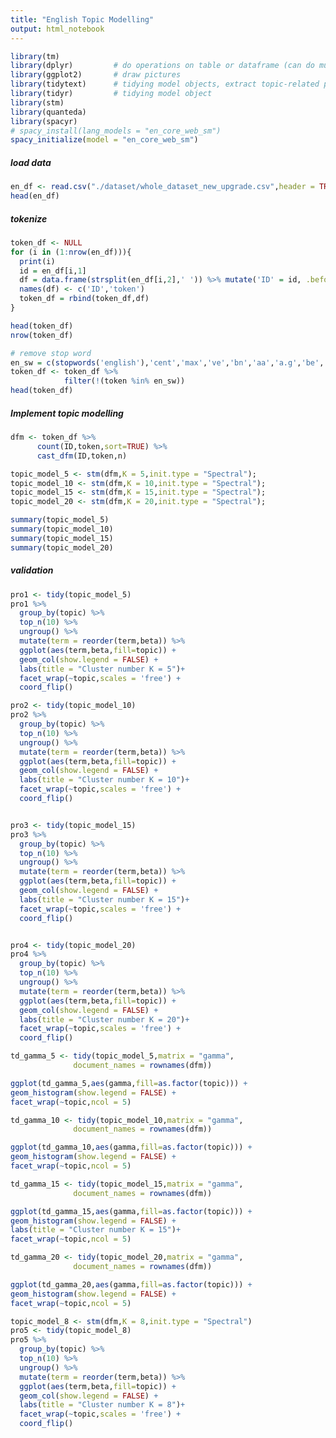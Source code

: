 ```yaml
---
title: "English Topic Modelling"
output: html_notebook
---
```

```r
library(tm)
library(dplyr)         # do operations on table or dataframe (can do multiple operations using "%>%")
library(ggplot2)       # draw pictures 
library(tidytext)      # tidying model objects, extract topic-related probabilities
library(tidyr)         # tidying model object
library(stm)
library(quanteda)
library(spacyr)
# spacy_install(lang_models = "en_core_web_sm")
spacy_initialize(model = "en_core_web_sm")
```

##### load data
```r
en_df <- read.csv("./dataset/whole_dataset_new_upgrade.csv",header = TRUE)
head(en_df)
```



##### tokenize
```r
token_df <- NULL
for (i in (1:nrow(en_df))){
  print(i)
  id = en_df[i,1]
  df = data.frame(strsplit(en_df[i,2],' ')) %>% mutate('ID' = id, .before = 1)
  names(df) <- c('ID','token')
  token_df = rbind(token_df,df)
}

head(token_df)
nrow(token_df)

# remove stop word
en_sw = c(stopwords('english'),'cent','max','ve','bn','aa','a.g','be','go','Mr','say','get','have','use','do','talk')
token_df <- token_df %>%
            filter(!(token %in% en_sw))
head(token_df)
```


##### Implement topic modelling
```r
dfm <- token_df %>% 
      count(ID,token,sort=TRUE) %>%
      cast_dfm(ID,token,n)

topic_model_5 <- stm(dfm,K = 5,init.type = "Spectral");
topic_model_10 <- stm(dfm,K = 10,init.type = "Spectral");
topic_model_15 <- stm(dfm,K = 15,init.type = "Spectral");
topic_model_20 <- stm(dfm,K = 20,init.type = "Spectral");

summary(topic_model_5)
summary(topic_model_10)
summary(topic_model_15)
summary(topic_model_20)
```


##### validation
```r
pro1 <- tidy(topic_model_5)
pro1 %>%
  group_by(topic) %>%
  top_n(10) %>%
  ungroup() %>%
  mutate(term = reorder(term,beta)) %>%
  ggplot(aes(term,beta,fill=topic)) +
  geom_col(show.legend = FALSE) +
  labs(title = "Cluster number K = 5")+
  facet_wrap(~topic,scales = 'free') +
  coord_flip()

pro2 <- tidy(topic_model_10)
pro2 %>%
  group_by(topic) %>%
  top_n(10) %>%
  ungroup() %>%
  mutate(term = reorder(term,beta)) %>%
  ggplot(aes(term,beta,fill=topic)) +
  geom_col(show.legend = FALSE) +
  labs(title = "Cluster number K = 10")+
  facet_wrap(~topic,scales = 'free') +
  coord_flip()


pro3 <- tidy(topic_model_15)
pro3 %>%
  group_by(topic) %>%
  top_n(10) %>%
  ungroup() %>%
  mutate(term = reorder(term,beta)) %>%
  ggplot(aes(term,beta,fill=topic)) +
  geom_col(show.legend = FALSE) +
  labs(title = "Cluster number K = 15")+
  facet_wrap(~topic,scales = 'free') +
  coord_flip()


pro4 <- tidy(topic_model_20)
pro4 %>%
  group_by(topic) %>%
  top_n(10) %>%
  ungroup() %>%
  mutate(term = reorder(term,beta)) %>%
  ggplot(aes(term,beta,fill=topic)) +
  geom_col(show.legend = FALSE) +
  labs(title = "Cluster number K = 20")+
  facet_wrap(~topic,scales = 'free') +
  coord_flip()
```


```r
td_gamma_5 <- tidy(topic_model_5,matrix = "gamma",
              document_names = rownames(dfm))

ggplot(td_gamma_5,aes(gamma,fill=as.factor(topic))) +
geom_histogram(show.legend = FALSE) +
facet_wrap(~topic,ncol = 5)

td_gamma_10 <- tidy(topic_model_10,matrix = "gamma",
              document_names = rownames(dfm))

ggplot(td_gamma_10,aes(gamma,fill=as.factor(topic))) +
geom_histogram(show.legend = FALSE) +
facet_wrap(~topic,ncol = 5)

td_gamma_15 <- tidy(topic_model_15,matrix = "gamma",
              document_names = rownames(dfm))

ggplot(td_gamma_15,aes(gamma,fill=as.factor(topic))) +
geom_histogram(show.legend = FALSE) +
labs(title = "Cluster number K = 15")+
facet_wrap(~topic,ncol = 5)

td_gamma_20 <- tidy(topic_model_20,matrix = "gamma",
              document_names = rownames(dfm))

ggplot(td_gamma_20,aes(gamma,fill=as.factor(topic))) +
geom_histogram(show.legend = FALSE) +
facet_wrap(~topic,ncol = 5)
```

```r

topic_model_8 <- stm(dfm,K = 8,init.type = "Spectral")
pro5 <- tidy(topic_model_8)
pro5 %>%
  group_by(topic) %>%
  top_n(10) %>%
  ungroup() %>%
  mutate(term = reorder(term,beta)) %>%
  ggplot(aes(term,beta,fill=topic)) +
  geom_col(show.legend = FALSE) +
  labs(title = "Cluster number K = 8")+
  facet_wrap(~topic,scales = 'free') +
  coord_flip()
```






